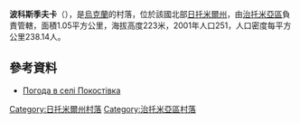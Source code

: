 {{coord|50|14|5|N|28|13|9|E|scale:30000|display=title}}

'''波科斯季夫卡'''（{{lang-uk|Покостівка}}），是[[烏克蘭|烏克蘭]]的村落，位於該國北部[[日托米爾州|日托米爾州]]，由[[治托米亞區|治托米亞區]]負責管轄，面積1.05平方公里，海拔高度223米，2001年人口251，人口密度每平方公里238.14人。

==參考資料== 
* [http://weather.in.ua/ua/zhitomirskaja/21044 Погода в селі Покостівка] {{Wayback|url=http://weather.in.ua/ua/zhitomirskaja/21044 |date=20120123095629 }}

{{DEFAULTSORT:Покостівка}}
[[Category:日托米爾州村落|Category:日托米爾州村落]]
[[Category:治托米亞區村落|Category:治托米亞區村落]]


{{Zhytomyr-geo-stub}}